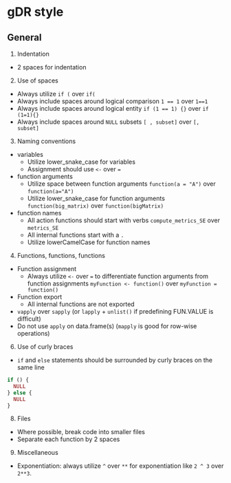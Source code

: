 # gDR style

## General

1. Indentation
  * 2 spaces for indentation
2. Use of spaces
  * Always utilize `if (` over `if(`
  * Always include spaces around logical comparison `1 == 1` over `1==1`
  * Always include spaces around logical entity `if (1 == 1) {}` over `if (1=1){}`
  * Always include spaces around `NULL` subsets `[ , subset]` over `[, subset]`
3. Naming conventions
  * variables
    * Utilize lower_snake_case for variables
    * Assignment should use `<-` over `=`
  * function arguments
    * Utilize space between function arguments `function(a = "A")` over `function(a="A")`
    * Utilize lower_snake_case for function arguments `function(big_matrix)` over `function(bigMatrix)`
  * function names
    * All action functions should start with verbs `compute_metrics_SE` over `metrics_SE`
    * All internal functions start with a `.`
    * Utilize lowerCamelCase for function names
4. Functions, functions, functions
  * Function assignment
    * Always utilize `<-` over `=` to differentiate function arguments from function assignments `myFunction <- function()` over `myFunction = function()`
  * Function export
    * All internal functions are not exported
  * `vapply` over `sapply` (or `lapply` + `unlist()` if predefining FUN.VALUE is difficult)
  * Do not use `apply` on data.frame(s) (`mapply` is good for row-wise operations) 
6. Use of curly braces
  * `if` and `else` statements should be surrounded by curly braces on the same line

```r
if () {
  NULL
} else {
  NULL
}
```
8. Files
  * Where possible, break code into smaller files
  * Separate each function by 2 spaces
9. Miscellaneous
  * Exponentiation: always utilize `^` over `**` for exponentiation like `2 ^ 3` over `2**3`.
